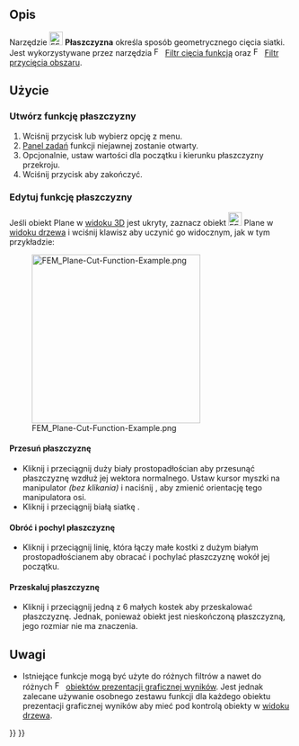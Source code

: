 <languages/>

{{Docnav
|[[FEM_PostFilterDataAtPoint/pl|Filtr danych w punkcie]]
|[[FEM_PostCreateFunctionSphere/pl|Sfera]]
|[[FEM_Workbench/pl|środowisko pracy MES]]
|IconL=FEM_PostFilterDataAtPoint.svg
|IconR=FEM_PostCreateFunctionSphere.svg
|IconC=Workbench_FEM.svg
}}

{{GuiCommand/pl
|Name=FEM PostCreateFunctionPlane
|Name/pl=MES: Płaszczyzna
|MenuLocation=Wyniki → Funkcje filtrów → Płaszczyzna
|Workbenches=[[FEM_Workbench/pl|MES]]
|SeeAlso=[[FEM_tutorial/pl|Poradnik MES]]
}}

<span id="Description"></span>
==Opis==

Narzędzie [[Image:FEM_PostCreateFunctionPlane.svg|24px]] '''Płaszczyzna''' określa sposób geometrycznego cięcia siatki. Jest wykorzystywane przez narzędzia [[Image:FEM_PostFilterCutFunction.svg|16px]] [[FEM_PostFilterCutFunction/pl|Filtr cięcia funkcją]] oraz [[Image:FEM_PostFilterClipRegion.svg|16px]] [[FEM_PostFilterClipRegion/pl|Filtr przycięcia obszaru]].

<span id="Usage"></span>
==Użycie==

<span id="Create_a_plane_function"></span>
===Utwórz funkcję płaszczyzny===

<div class="mw-translate-fuzzy">
# Wciśnij przycisk {{Button|[[Image:FEM_PostCreateFunctionPlane.svg|16px]] [[FEM_PostCreateFunctionPlane/pl|Płaszczyzna]]}} lub wybierz opcję {{MenuCommand|Wyniki → Funkcje filtrów → [[Image:FEM_PostCreateFunctionPlane.svg|16px]] Płaszczyzna}} z menu.
# [[Task_panel/pl|Panel zadań]] funkcji niejawnej zostanie otwarty.
# Opcjonalnie, ustaw wartości dla początku i kierunku płaszczyzny przekroju.
# Wciśnij przycisk {{Button|OK}} aby zakończyć.
</div>

<span id="Edit_a_plane_function"></span>
===Edytuj funkcję płaszczyzny===

<div class="mw-translate-fuzzy">
Jeśli obiekt Plane w [[3D_view/pl|widoku 3D]] jest ukryty, zaznacz obiekt [[Image:FEM_PostCreateFunctionPlane.svg|24px]] Plane w [[Tree_view/pl|widoku drzewa]] i wciśnij klawisz {{KEY|Spacja}} aby uczynić go widocznym, jak w tym przykładzie:
</div>

[[File:FEM_Plane-Cut-Function-Example.png|300px]]

<span id="Move_the_plane"></span>
====Przesuń płaszczyznę====

* Kliknij i przeciągnij duży biały prostopadłościan aby przesunąć płaszczyznę wzdłuż jej wektora normalnego. Ustaw kursor myszki na manipulator ''(bez klikania)'' i naciśnij {{KEY|Ctrl}}, aby zmienić orientację tego manipulatora osi.
* Kliknij i przeciągnij białą siatkę .

<span id="Rotate_and_tilt_the_plane"></span>
====Obróć i pochyl płaszczyznę====

* Kliknij i przeciągnij linię, która łączy małe kostki z dużym białym prostopadłościanem aby obracać i pochylać płaszczyznę wokół jej początku.

<span id="Scale_the_plane"></span>
====Przeskaluj płaszczyznę====

* Kliknij i przeciągnij jedną z 6 małych kostek aby przeskalować płaszczyznę. Jednak, ponieważ obiekt jest nieskończoną płaszczyzną, jego rozmiar nie ma znaczenia.

<span id="Notes"></span>
==Uwagi==

<div class="mw-translate-fuzzy">
* Istniejące funkcje mogą być użyte do różnych filtrów a nawet do różnych [[Image:FEM_PostPipelineFromResult.svg|16px]] [[FEM_PostPipelineFromResult/pl|obiektów prezentacji graficznej wyników]]. Jest jednak zalecane używanie osobnego zestawu funkcji dla każdego obiektu prezentacji graficznej wyników aby mieć pod kontrolą obiekty w [[Tree_view/pl|widoku drzewa]].
</div>


{{Docnav
|[[FEM_PostFilterDataAtPoint/pl|Filtr danych w punkcie]]
|[[FEM_PostCreateFunctionSphere/pl|Sfera]]
|[[FEM_Workbench/pl|środowisko pracy MES]]
|IconL=FEM_PostFilterDataAtPoint.svg
|IconR=FEM_PostCreateFunctionSphere.svg
|IconC=Workbench_FEM.svg
}}

{{FEM Tools navi{{#translation:}}}}
{{Userdocnavi{{#translation:}}}}